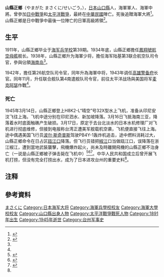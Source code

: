 {{Infobox Military Person
|name=山縣正鄉
|lived= {{birth date|1891|2|15|}} – {{death date and age|1945|3|17|1891|2|15|}}
|placeofbirth={{JPN-EMP}}[[山口縣|山口縣]]
|birth_date=1891年2月15日
|placeofdeath={{flagicon|ROC}} [[中華民國_(大陸時期)|中華民國]][[浙江省_(中華民國)|浙江省]][[臨海县|臨海县]]
|death_date=1945年3月17日
|image=Yamagata Seigō.jpg
|caption=
|allegiance={{JPN-EMP}}
|branch=[[File:Naval_Ensign_of_Japan.svg|27px]] [[大日本帝國海軍|大日本帝國海軍]]
|serviceyears=
|rank=[[上將|海軍大將]]
|commands=
|battles=[[第二次世界大戰|第二次世界大戰]]
|awards= 
|laterwork= 
}}

'''山縣正鄉'''（やまがた まさくに/せいごう，{{bd|1891年|2月15日|1945年|3月17日}}{{NoteTag|有时写为“山县正乡”}}），[[日本|日本]][[山口縣|山口縣]]人，海軍軍人、海軍中將。曾參加[[中国抗日战争|日中戰爭]]和[[太平洋戰爭|太平洋戰爭]]，最終在[[中華民國|中華民國]]陣亡。死後追贈海軍大將<ref name=du>{{cite news |title=日本海军中将山县正乡自投罗网记（图） |url=http://zj.people.com.cn/n/2015/0216/c356505-23930077.html |publisher=都市快报 |accessdate=2020-07-14 |archive-date=2020-07-14 |archive-url=https://web.archive.org/web/20200714130435/http://zj.people.com.cn/n/2015/0216/c356505-23930077.html |dead-url=no }}</ref>。山縣正鄉是日中戰爭中最後一位陣亡的日軍高級將領<ref>{{cite news |title=击毙日军海军中将山县正乡—一个抗战老兵的传奇 |url=http://www.chinanews.com/news/2005/2005-08-15/26/611786.shtml |publisher=新華網 |accessdate=2020-07-14 |archive-date=2020-02-02 |archive-url=https://web.archive.org/web/20200202223005/http://www.chinanews.com/news/2005/2005-08-15/26/611786.shtml |dead-url=no }}</ref>。

==生平==
1911年，山縣正鄉毕业于[[海军兵学校|海军兵学校]]第39期。1934年底，山縣正鄉擔任[[鳳翔號航空母艦|鳳翔號航空母艦]]舰长。1938年，山縣正鄉升为海軍少将，擔任海军陆基第3联合航空队司令官，參與佔領[[海南岛|海南岛]]<ref name=du/>。

1942年，擔任第26航空队司令官，同年升為海軍中将，1943年调任[[高雄警备府|高雄警备府]]长官。同年11月，升任联合舰队第4南遣舰队司令官，前往太平洋战场與美国将军[[麦克阿瑟|麦克阿瑟]]作戰<ref name=du/>。

=== 死亡 ===
1945年3月14日，山縣正鄉登上H8K2-L“晴空”号32X型水上飞机，准备从印尼安汶飞往上海。飞机中途分别在印尼泗水、新加坡降落。3月16日飞抵海南三亚，降落着水时底面触礁产生破损。3月17日，原定于去台北淡水的日本水机修理厂对飞机进行彻底维修，但接到电报称台湾正遭美军舰载机空袭，飞机便直接飞往上海。途中偶遇美国飞行员[[波尔·斯奇普斯|波尔·斯奇普斯]]驾驶PB4Y-1轰炸机追击，途中燃料消耗过大，山縣正鄉命令在日占区[[瓯江口|瓯江口]]降落。但飞行员错把[[椒江|椒江]]口当做瓯江口，误降落在浙江椒江，遭到當地武裝襲擊，飛機爆炸起火，尚未及時離開飛機的山縣正鄉不治身亡（一说是山縣正鄉被子弹击毙在飞机中）<ref>{{cite news |title=日本海军大将山县正乡毙命台州 那段鲜血与炮火的历史 |url=https://zj.zjol.com.cn/news/1230057.html |publisher=浙江新聞 |accessdate=2020-07-14 |archive-date=2020-07-14 |archive-url=https://web.archive.org/web/20200714160455/https://zj.zjol.com.cn/news/1230057.html |dead-url=no }}</ref><ref>{{cite news |title=抗战日军中将山县正乡乘座机误降中方占领区被击毙 |url=http://inews.ifeng.com/yidian/46649541/news.shtml?ch=ref_zbs_ydzx_news |publisher=军事文摘 |accessdate=2020-07-14 |archive-date=2020-07-14 |archive-url=https://web.archive.org/web/20200714155456/http://inews.ifeng.com/yidian/46649541/news.shtml?ch=ref_zbs_ydzx_news |dead-url=no }}</ref><ref name=tzrb>{{cite news |author1=吴世渊 |title=1945年，日军飞机掉落椒江，海军中将山县正乡当场毙命；75年过去，飞机去哪了——揭秘“晴空”号 |url=http://paper.taizhou.com.cn/taizhou/tzrb/pc/content/202008/14/content_79134.html |accessdate=2020-08-14 |publisher=台州日报 |date=2020-08-16}}</ref>。中华人民共和国成立后曾开展飞机打捞，但没有完全打捞出水，成为了日本进攻台州的重要史料<ref name=tzrb/>。

== 注释 ==
{{NoteFoot}}

== 參考資料 ==
{{Reflist|2}}

{{日本海軍大將}}
{{Authority control}}
[[Category:山縣氏|まさくに]]
[[Category:日本海军大将|Category:日本海军大将]]
[[Category:海軍兵學校校友|Category:海軍兵學校校友]]
[[Category:海軍大學校校友|Category:海軍大學校校友]]
[[Category:山口縣出身人物|Category:山口縣出身人物]]
[[Category:太平洋戰爭戰死人物|Category:太平洋戰爭戰死人物]]
[[Category:1891年出生|Category:1891年出生]]
[[Category:1945年逝世|Category:1945年逝世]]
[[Category:台州军事史|Category:台州军事史]]
